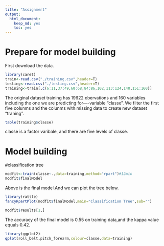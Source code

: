 ```yaml
---
title: "Assignment"
output:
  html_document:
    keep_md: yes
    toc: yes
---
```


Prepare for model building
================================
First download the data.
```r
library(caret)
train<-read.csv("./training.csv",header=T)
testing<-read.csv("./testing.csv",header=T)
training<-train[,c(6:11,37:49,60:68,84:86,102,113:124,140,151:160)]
```
The original dataset training has 19622 obervations and 160 variables including the one we are predicting for----variable "classe". We filter the first five colunms and the colunms with missing data to create new dataset "traning".

```r
table(training$classe)
```
classe is a factor varibale, and there are five levels of classe.


Model building
=================
#classification tree
```r
modfit<-train(classe~.,data=training,method="rpart")#12min
modfit$finalModel
```
Above is the final model.And we can plot the tree below.

```r
library(rattle)
fancyRpartPlot(modfit$finalModel,main="Classification Tree",sub="")
```

```r
modfit$results[1,]
```
The accuracy of the final model is 0.55 on training data,and the kappa value equals 0.42.

```r
library(ggplot2)
qplot(roll_belt,pitch_forearm,colour=classe,data=training)
```




